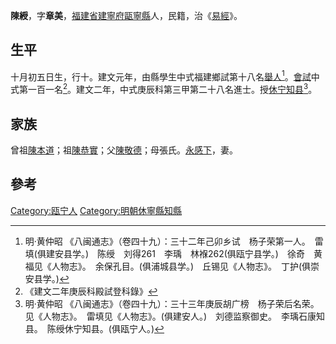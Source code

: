 {{Otheruses|other=名为陳綬的其他人物|陳綬}}
{{明清人物信息框
| 姓名 = 陳綬
| 原名 =
| 圖片名稱= 
| 圖片大小 =
| 圖片說明 = 
| 最高職務 =
| 國家 = 大明 
| 爵位 =
| 籍貫 = [[福建省|福建省]][[建寧府|建寧府]][[甌寧縣|甌寧縣]]
| 族裔 = 
| 旗籍 = 
| 字號 = 
| 諡號 =
| 出生日期 = 十月初五日
| 出生地點 =
| 逝世日期 = 
| 逝世地點 =
| 墓葬 =
| 配偶 = 
| 親屬 = 曾祖[[陳本道|陳本道]]，祖[[陳恭實|陳恭實]]，父[[陳敬德|陳敬德]]，母張氏
| 出身 =
* 建文二年庚辰科進士
| 經歷 =
| 著作 =  
*
*
*
}}
'''陳綬'''{{BD|1366年||1425年||}}，字'''章美'''，[[福建省|福建省]][[建寧府|建寧府]][[甌寧縣|甌寧縣]]人，民籍，治《[[易經|易經]]》。

== 生平 ==
十月初五日生，行十。建文元年，由縣學生中式福建鄉試第十八名[[舉人|舉人]]<ref>明·黄仲昭 《八闽通志》（卷四十九）：三十二年己卯乡试　杨子荣第一人。　雷填(俱建安县学。)　陈绶　刘得261　李瑀　林褓262(俱瓯宁县学。)　徐奇　黄福见《人物志》。　余保孔目。(俱浦城县学。)　丘锡见《人物志》。　丁护(俱崇安县学。)</ref>。[[會試|會試]]中式第一百一名<ref>《建文二年庚辰科殿試登科錄》</ref>。建文二年，中式庚辰科第三甲第二十八名進士。授[[休宁|休宁]][[知县|知县]]<ref>明·黄仲昭 《八闽通志》（卷四十九）：三十三年庚辰胡广榜　杨子荣后名荣。见《人物志》。　雷填见《人物志》。(俱建安人。)　刘德监察御史。　李瑀石康知县。　陈绶休宁知县。(俱瓯宁人。)</ref>。

== 家族 ==
曾祖[[陳本道|陳本道]]；祖[[陳恭實|陳恭實]]；父[[陳敬德|陳敬德]]；母張氏。[[永感下|永感下]]，妻。

== 參考 ==
{{reflist}}

{{建文二年庚辰科殿試金榜}}

{{Authority control}}

{{DEFAULTSORT:}}
[[Category:瓯宁人|Category:瓯宁人]]
[[Category:明朝休寧縣知縣|Category:明朝休寧縣知縣]]


{{明朝人物小作品}}